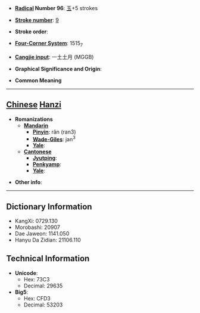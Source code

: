 * '''[[Wiktionary:Chinese radical index| Radical]] Number 96''': [[Wiktionary:Chinese radical index 玉|玉]]+5 strokes

* '''[[Wiktionary:Chinese total strokes index|Stroke number]]''': [[Wiktionary:Chinese total strokes index 9|9]]

* '''Stroke order''': 

* '''[[Wiktionary:Chinese four corner index|Four-Corner System]]''': 1515<sub>7</sub>

* '''[[Wiktionary:Chinese Cangjie index|Cangjie input]]''': 一土土月 (MGGB)

* '''Graphical Significance and Origin''': 

* '''Common Meaning'''

----

== [[Chinese]] [[Hanzi]] ==

* '''Romanizations'''
** '''[[Mandarin]]'''
*** '''[[Pinyin]]''': rǎn (ran3)
*** '''[[Wade-Giles]]''': jan<sup>3</sup>
*** '''[[Yale]]''': 
** '''[[Cantonese]]'''
*** '''[[Jyutping]]''':
*** '''[[Penkyamp]]''': 
*** '''[[Yale]]''': 

* '''Other info''': 

----

== Dictionary Information ==

* KangXi: 0729.130
* Morobashi: 20907
* Dae Jaweon: 1141.050
* Hanyu Da Zidian: 21106.110

== Technical Information ==

* '''Unicode''':
** Hex: 73C3
** Decimal: 29635
* '''Big5''':
** Hex: CFD3
** Decimal: 53203